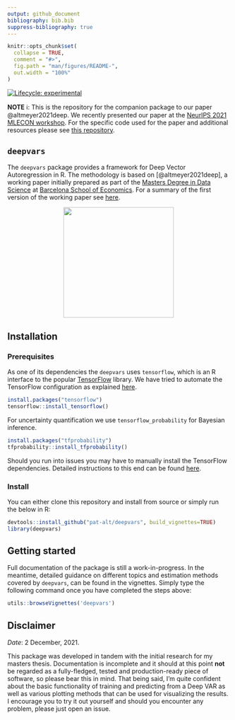 ```yaml
---
output: github_document
bibliography: bib.bib
suppress-bibliography: true
---
```


<!-- README.md is generated from README.Rmd. Please edit that file -->

```r
knitr::opts_chunk$set(
  collapse = TRUE,
  comment = "#>",
  fig.path = "man/figures/README-",
  out.width = "100%"
)
```

<!-- badges: start -->
[![Lifecycle: experimental](https://img.shields.io/badge/lifecycle-experimental-orange.svg)](https://www.tidyverse.org/lifecycle/#experimental)
<!-- badges: end -->

**NOTE** ℹ️: This is the repository for the companion package to our paper @altmeyer2021deep. We recently presented our paper at the [NeurIPS 2021 MLECON workshop](https://nips.cc/Conferences/2021/ScheduleMultitrack?event=21847). For the specific code used for the paper and additional resources please see [this repository](https://github.com/pat-alt/deepvarsMacro).

## `deepvars`

The `deepvars` package provides a framework for Deep Vector Autoregression in R. The methodology is based on [@altmeyer2021deep], a working paper initially prepared as part of the [Masters Degree in Data Science](https://bse.eu/study/masters-programs/data-science-methodology) at [Barcelona School of Economics](https://bse.eu). For a summary of the first version of the working paper see [here](https://thevoice.bse.eu/2021/09/16/deep-vector-autoregression-for-macroeconomic-data/). 

<p align="center">
  <img src="www/hex.png" style="width: 250px;" />
</p>

## Installation

### Prerequisites

As one of its dependencies the `deepvars` uses `tensorflow`, which is an R interface to the popular [TensorFlow](https://www.tensorflow.org) library. We have tried to automate the TensorFlow configuration as explained [here](https://rstudio.github.io/reticulate/articles/python_dependencies.html). 

```r
install.packages("tensorflow")
tensorflow::install_tensorflow()
```

For uncertainty quantification we use `tensorflow_probability` for Bayesian inference.

```r
install.packages("tfprobability")
tfprobability::install_tfprobability()
```

Should you run into issues you may have to manually install the TensorFlow dependencies. Detailed instructions to this end can be found [here](https://tensorflow.rstudio.com/installation/).

### Install

You can either clone this repository and install from source or simply run the below in R:

```r
devtools::install_github("pat-alt/deepvars", build_vignettes=TRUE)
library(deepvars)
```

## Getting started

Full documentation of the package is still a work-in-progress. In the meantime, detailed guidance on different topics and estimation methods covered by `deepvars`, can be found in the vignettes. Simply type the following command once you have completed the steps above:

```r
utils::browseVignettes('deepvars')
```

## Disclaimer

*Date*: 2 December, 2021.

This package was developed in tandem with the initial research for my masters thesis. Documentation is incomplete and it should at this point **not** be regarded as a fully-fledged, tested and production-ready piece of software, so please bear this in mind. That being said, I'm quite confident about the basic functionality of training and predicting from a Deep VAR as well as various plotting methods that can be used for visualizing the results. I encourage you to try it out yourself and should you encounter any problem, please just open an issue.




